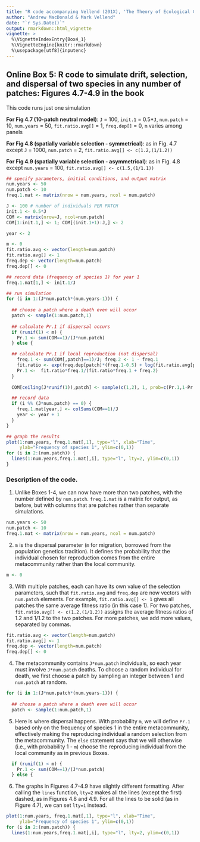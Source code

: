 ```yaml
---
title: "R code accompanying Vellend (201X), 'The Theory of Ecological Communities' (Princeton University Press)"
author: "Andrew MacDonald & Mark Vellend"
date: "`r Sys.Date()`"
output: rmarkdown::html_vignette
vignette: >
  %\VignetteIndexEntry{Box4_1}
  %\VignetteEngine{knitr::rmarkdown}
  %\usepackage[utf8]{inputenc}
---
```


## Online Box 5: R code to simulate drift, selection, and dispersal of two species in any number of patches: Figures 4.7-4.9 in the book

This code runs just one simulation

**For Fig 4.7 (10-patch neutral model)**: `J` = 100, `init.1` = 0.5*`J`, `num.patch` = 10, `num.years` = 50, `fit.ratio.avg[]` = 1, `freq.dep[]` = 0, `m` varies among panels

**For Fig 4.8 (spatially variable selection - symmetrical)**: as in Fig. 4.7 except `J` = 1000, `num.patch` = 2, `fit.ratio.avg[] <- c(1.2,(1/1.2))`

**For Fig 4.9 (spatially variable selection - asymmetrical)**: as in Fig. 4.8 except `num.years` = 100, `fit.ratio.avg[] <- c(1.5,(1/1.1))`


```r
## specify parameters, initial conditions, and output matrix
num.years <- 50 
num.patch <- 10
freq.1.mat <- matrix(nrow = num.years, ncol = num.patch)

J <- 100 # number of individuals PER PATCH
init.1 <- 0.5*J 
COM <- matrix(nrow=J, ncol=num.patch)
COM[1:init.1,] <- 1; COM[(init.1+1):J,] <- 2 

year <- 2 

m <- 0
fit.ratio.avg <- vector(length=num.patch)
fit.ratio.avg[] <- 1
freq.dep <- vector(length=num.patch)
freq.dep[] <- 0

## record data (frequency of species 1) for year 1
freq.1.mat[1,] <- init.1/J 

## run simulation
for (i in 1:(J*num.patch*(num.years-1))) {
  
  ## choose a patch where a death even will occur
  patch <- sample(1:num.patch,1)
  
  ## calculate Pr.1 if dispersal occurs
  if (runif(1) < m) {
    Pr.1 <- sum(COM==1)/(J*num.patch)
  } else { 

  ## calculate Pr.1 if local reproduction (not dispersal)
    freq.1 <- sum(COM[,patch]==1)/J; freq.2 <- 1 - freq.1
    fit.ratio <- exp(freq.dep[patch]*(freq.1-0.5) + log(fit.ratio.avg[patch]))
    Pr.1 <-  fit.ratio*freq.1/(fit.ratio*freq.1 + freq.2)
  }
  
  COM[ceiling(J*runif(1)),patch] <- sample(c(1,2), 1, prob=c(Pr.1,1-Pr.1)) 

  ## record data  
  if (i %% (J*num.patch) == 0) {
    freq.1.mat[year,] <- colSums(COM==1)/J
    year <- year + 1 
  }
} 

## graph the results
plot(1:num.years, freq.1.mat[,1], type="l", xlab="Time", 
     ylab="Frequency of species 1", ylim=c(0,1))
for (i in 2:(num.patch)) {
  lines(1:num.years,freq.1.mat[,i], type="l", lty=2, ylim=c(0,1))
}


```

### Description of the code.

1. Unlike Boxes 1-4, we can now have more than two patches, with the number defined by `num.patch`.  `freq.1.mat` is a matrix for output, as before, but with columns that are patches rather than separate simulations.

```r
num.years <- 50 
num.patch <- 10
freq.1.mat <- matrix(nrow = num.years, ncol = num.patch)
```

2. `m` is the dispersal parameter (`m` for migration, borrowed from the population genetics tradition).  It defines the probability that the individual chosen for reproduction comes from the entire metacommunity rather than the local community.

```r
m <- 0
```

3. With multiple patches, each can have its own value of the selection parameters, such that `fit.ratio.avg` and `freq.dep` are now vectors with `num.patch` elements.  For example, `fit.ratio.avg[] <- 1` gives all patches the same average fitness ratio (in this case 1).  For two patches, `fit.ratio.avg[] <- c(1.2,(1/1.2))` assigns the average fitness ratios of 1.2 and 1/1.2 to the two patches.  For more patches, we add more values, separated by commas.

```r
fit.ratio.avg <- vector(length=num.patch)
fit.ratio.avg[] <- 1
freq.dep <- vector(length=num.patch)
freq.dep[] <- 0
```

4. The metacommunity contains `J*num.patch` individuals, so each year must involve `J*num.patch` deaths.  To choose a random individual for death, we first choose a patch by sampling an integer between 1 and `num.patch` at random.

```r
for (i in 1:(J*num.patch*(num.years-1))) {
  
  ## choose a patch where a death even will occur
  patch <- sample(1:num.patch,1)
```

5. Here is where dispersal happens.  With probability `m`, we will define `Pr.1` based only on the frequency of species 1 in the entire metacommunity, effectively making the reproducing individual a random selection from the metacommunity.  The `else` statement says that we will otherwise (i.e., with probability 1 - `m`) choose the reproducing individual from the local community as in previous Boxes.

```r
  if (runif(1) < m) {
    Pr.1 <- sum(COM==1)/(J*num.patch)
  } else { 
```

6. The graphs in Figures 4.7-4.9 have slightly different formatting.  After calling the `lines` function, `lty=2` makes all the lines (except the first) dashed, as in Figures 4.8 and 4.9.  For all the lines to be solid (as in Figure 4.7), we can set `lty=1` instead.

```r
plot(1:num.years, freq.1.mat[,1], type="l", xlab="Time", 
     ylab="Frequency of species 1", ylim=c(0,1))
for (i in 2:(num.patch)) {
  lines(1:num.years,freq.1.mat[,i], type="l", lty=2, ylim=c(0,1))
```